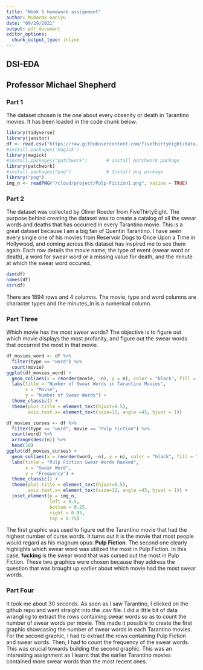```yaml
---
title: "Week 5 homework assignment"
author: Mubarak Ganiyu
date: "09/29/2021"
output: pdf_document
editor_options:
  chunk_output_type: inline
---
```


## DSI-EDA
## Professor Michael Shepherd

### Part 1

The dataset chosen is the one about every obsenity or death in Tarantino movies. It has been loaded in the code chunk below.

```r
library(tidyverse)
library(janitor)
df <- read.csv("https://raw.githubusercontent.com/fivethirtyeight/data/master/tarantino/tarantino.csv")
#install.packages('magick')
library(magick)
#install.packages("patchwork")       # Install patchwork package
library(patchwork) 
#install.packages("png")             # Install png package
library("png") 
img_n <- readPNG("/cloud/project/Pulp-Fiction1.png", native = TRUE)
```

### Part 2

The dataset was collected by Oliver Roeder from FiveThirtyEight. The purpose behind creating the dataset was to create a catalog of all the swear words and deaths that has occurred in every Tarantino movie. This is a great dataset because I am a big fan of Quentin Tarantino. I have seen every single one of his movies from Reservoir Dogs to Once Upon a Time in Hollywood, and coming across this dataset has inspired me to see them again. Each row details the movie name, the type of event (swear word or death), a word for swear word or a missing value for death, and the minute at which the swear word occured.

```r
dim(df)
names(df)
str(df)
```

There are 1894 rows and 4 columns. The movie, type and word columns are character types and the minutes_in is a numerical column.

### Part Three

Which movie has the most swear words? The objective is to figure out which movie displays the most profanity, and figure out the swear words that occurred the most in that movie.

```r
df_movies_word <- df %>% 
  filter(type == "word") %>% 
  count(movie)
ggplot(df_movies_word) +
  geom_col(aes(x = reorder(movie, -n), y = n), color = "black", fill = "red") +
  labs(title = "Number of Swear Words in Tarantino Movies", 
       x = "Movie",
       y = "Number of Swear Words") +
  theme_classic() +
  theme(plot.title = element_text(hjust=0.5), 
        axis.text.x= element_text(size=12, angle =45, hjust = 1))
```


```r
df_movies_curses <- df %>% 
  filter(type == "word", movie == "Pulp Fiction") %>% 
  count(word) %>% 
  arrange(desc(n)) %>% 
  head(10)
ggplot(df_movies_curses) +
  geom_col(aes(x = reorder(word, -n), y = n), color = "black", fill = "red") +
  labs(title = "Pulp Fiction Swear Words Ranked", 
       x = "Swear Word",
       y = "Frequency") +
  theme_classic() +
  theme(plot.title = element_text(hjust=0.5), 
        axis.text.x= element_text(size=12, angle =45, hjust = 1)) +
  inset_element(p = img_n,
                left = 0.5,
                bottom = 0.25,
                right = 0.85,
                top = 0.75) 
```


The first graphic was used to figure out the Tarantino movie that had the highest number of curse words. It turns out it is the movie that most people would regard as his magnum opus: **Pulp Fiction**. The second one clearly highlights which swear word was utilized the most in Pulp Fiction. In this case, **fucking** is the swear word that was cursed out the most in Pulp Fiction. These two graphics were chosen because they address the question that was brought up earlier about which movie had the most swear words.

### Part Four

It took me about 30 seconds. As soon as I saw Tarantino, I clicked on the github repo and went straight into the .csv file. I did a little bit of data wrangling to extract the rows containing swear words so as to count the number of swear words per movie. This made it possible to create the first graphic showcasing the number of swear words in each Tarantino movies. For the second graphic, I had to extract the rows containing Pulp Fiction and swear words. Then, I had to count the frequency of the swear words. This was crucial towards building the second graphic. This was an interesting assignment as I learnt that the earlier Tarantino movies contained more swear words than the most recent ones.
